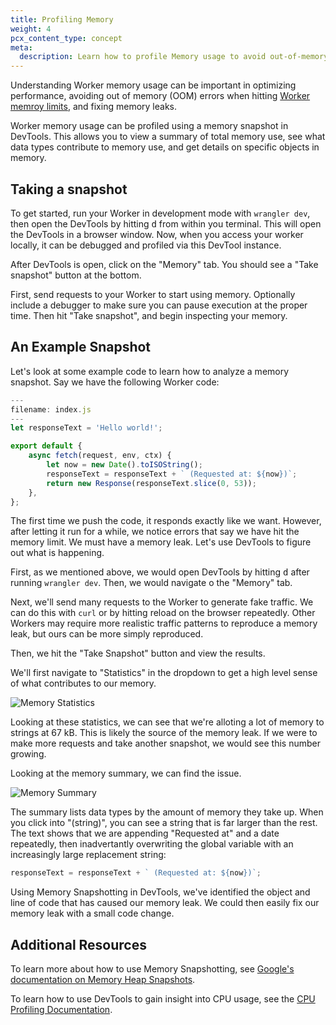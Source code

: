 ```yaml
---
title: Profiling Memory
weight: 4
pcx_content_type: concept
meta:
  description: Learn how to profile Memory usage to avoid out-of-memory errors and optimize your Worker
---
```


Understanding Worker memory usage can be important in optimizing performance, avoiding out of memory (OOM)
errors when hitting [Worker memroy limits](/workers/platform/limits/#memory), and fixing memory leaks.

Worker memory usage can be profiled using a memory snapshot in DevTools. This allows you to view a summary
of total memory use, see what data types contribute to memory use, and get details on specific objects
in memory.

## Taking a snapshot

To get started, run your Worker in development mode with `wrangler dev`, then open the DevTools by
hitting <kbd>d</kbd> from within you terminal. This will open the DevTools in a browser window.
Now, when you access your worker locally, it can be debugged and profiled via this DevTool instance.

After DevTools is open, click on the "Memory" tab. You should see a "Take snapshot" button at the bottom.

First, send requests to your Worker to start using memory. Optionally include a debugger to make sure
you can pause execution at the proper time. Then hit "Take snapshot", and begin inspecting your memory.

## An Example Snapshot

Let's look at some example code to learn how to analyze a memory snapshot. Say we have the following Worker code:

```js
---
filename: index.js
---
let responseText = 'Hello world!';

export default {
	async fetch(request, env, ctx) {
		let now = new Date().toISOString();
		responseText = responseText + ` (Requested at: ${now})`;
		return new Response(responseText.slice(0, 53));
	},
};
```

The first time we push the code, it responds exactly like we want. However, after letting it run for
a while, we notice errors that say we have hit the memory limit. We must have a memory leak. Let's use
DevTools to figure out what is happening.

First, as we mentioned above, we would open DevTools by hitting <kbd>d</kbd> after running `wrangler dev`. Then, we would
navigate o the "Memory" tab.

Next, we'll send many requests to the Worker to generate fake traffic. We can do this with `curl` or by hitting
reload on the browser repeatedly. Other Workers may require more realistic traffic patterns to reproduce a memory
leak, but ours can be more simply reproduced.

Then, we hit the "Take Snapshot" button and view the results.

We'll first navigate to "Statistics" in the dropdown to get a high level sense of what contributes to our memory.

![Memory Statistics](~/assets/images/workers/observability/memory-stats.png)

Looking at these statistics, we can see that we're alloting a lot of memory to strings at 67 kB. This is
likely the source of the memory leak. If we were to make more requests and take another snapshot, we would see
this number growing.

Looking at the memory summary, we can find the issue.

![Memory Summary](~/assets/images/workers/observability/memory-summary.png)

The summary lists data types by the amount of memory they take up. When you click into "(string)", you can see
a string that is far larger than the rest. The text shows that we are appending "Requested at" and a date repeatedly,
then inadvertantly overwriting the global variable with an increasingly large replacement string:

```js
responseText = responseText + ` (Requested at: ${now})`;
```

Using Memory Snapshotting in DevTools, we've identified the object and line of code that has caused our memory leak.
We could then easily fix our memory leak with a small code change.

## Additional Resources

To learn more about how to use Memory Snapshotting, see [Google's documentation on Memory Heap Snapshots](https://developer.chrome.com/docs/devtools/memory-problems/heap-snapshots).

To learn how to use DevTools to gain insight into CPU usage, see the [CPU Profiling Documentation](/workers/observability/dev-tools/cpu-usage/).
